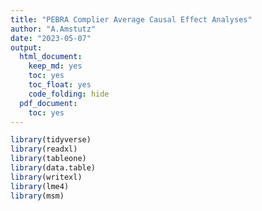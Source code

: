```yaml
---
title: "PEBRA Complier Average Causal Effect Analyses"
author: "A.Amstutz"
date: "2023-05-07"
output:
  html_document:
    keep_md: yes
    toc: yes
    toc_float: yes
    code_folding: hide
  pdf_document:
    toc: yes
---
```


```r
library(tidyverse)
library(readxl)
library(tableone)
library(data.table)
library(writexl)
library(lme4)
library(msm)
```

```r

```



